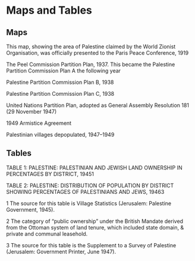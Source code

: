 # Maps and Tables

## Maps

This map, showing the area of Palestine claimed by the World Zionist Organisation, was officially presented to the Paris Peace Conference, 1919





The Peel Commission Partition Plan, 1937. This became the Palestine Partition Commission Plan A the following year





Palestine Partition Commission Plan B, 1938





Palestine Partition Commission Plan C, 1938





United Nations Partition Plan, adopted as General Assembly Resolution 181 (29 November 1947)





1949 Armistice Agreement





Palestinian villages depopulated, 1947–1949

## Tables



TABLE 1: PALESTINE: PALESTINIAN AND JEWISH LAND OWNERSHIP IN PERCENTAGES BY DISTRICT, 19451





TABLE 2: PALESTINE: DISTRIBUTION OF POPULATION BY DISTRICT SHOWING PERCENTAGES OF PALESTINIANS AND JEWS, 19463





1 The source for this table is Village Statistics (Jerusalem: Palestine Government, 1945).



2 The category of “public ownership” under the British Mandate derived from the Ottoman system of land tenure, which included state domain, & private and communal leasehold.



3 The source for this table is the Supplement to a Survey of Palestine (Jerusalem: Government Printer, June 1947).
